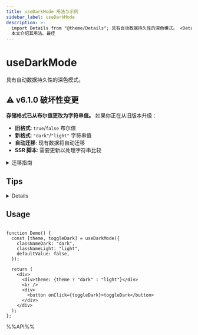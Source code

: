 ```yaml
---
title: useDarkMode 用法与示例
sidebar_label: useDarkMode
description: >-
  import Details from "@theme/Details"; 具有自动数据持久性的深色模式。 <Details summary="点击展开"> 对于服务端渲染的应用程序而言，由于无法在服务端获取到用户的颜色偏好。所以第一次渲染的时候可能会出现闪烁。想要避免此问题，你可以参考一下步骤。
  本文介绍其用法、最佳
---
```


# useDarkMode

具有自动数据持久性的深色模式。

## ⚠️ v6.1.0 破坏性变更

**存储格式已从布尔值更改为字符串值。** 如果你正在从旧版本升级：

- **旧格式**: `true`/`false` 布尔值
- **新格式**: `"dark"`/`"light"` 字符串值  
- **自动迁移**: 现有数据将自动迁移
- **SSR 脚本**: 需要更新以处理字符串比较

<details>
<summary>迁移指南</summary>

如果你有自定义的 SSR 脚本，请按照下面示例中的方式进行更新。库会自动处理数据迁移，但你的自定义脚本需要在过渡期间处理新旧两种格式。

</details>

## Tips

<Details summary="点击展开">
对于服务端渲染的应用程序而言，由于无法在服务端获取到用户的颜色偏好。所以第一次渲染的时候可能会出现闪烁。想要避免此问题，你可以参考一下步骤。

1. 在你的内容渲染前增加一个脚本。

```tsx
<script
  dangerouslySetInnerHTML={{
    // 增加一个自执行的函数
    __html: `
          (function () {
            function setDark(dark) {
              dark &&  document.documentElement.classList.add('dark');
            }
            let store = localStorage.getItem('reactuses-color-scheme');
            let dark;
            if(store === null){
              const darkQuery = window.matchMedia('(prefers-color-scheme: dark)');
              dark = darkQuery.matches;
            }else {
              // 处理向后兼容性：将旧的布尔值转换为字符串
              if (store === 'true' || store === 'false') {
                const boolValue = store === 'true';
                const stringValue = boolValue ? 'dark' : 'light';
                localStorage.setItem('reactuses-color-scheme', stringValue);
                dark = boolValue;
              } else {
                // 直接处理字符串值 ('dark' 或 'light')
                dark = store === 'dark';
              }
            }
            setDark(dark)
          })();
      `,
  }}
></script>
```

2. 为了方便统一管理主题颜色，我们推荐使用 `context` 来存储它们。

```tsx
import { useDarkMode } from "@reactuses/core";
import React, { createContext, useContext } from "react";

type ThemeContext = { theme: boolean; toggleTheme: () => void };

const ThemeContext = createContext<ThemeContext | undefined>(undefined);

export function ThemeProvider({ children }: { children: React.ReactNode }) {
  const [dark, toggle] = useDarkMode({
    classNameDark: "dark",
    classNameLight: "light",
    defaultValue: false,
  });

  return (
    <ThemeContext.Provider value={{ theme: !!dark, toggleTheme: toggle }}>
      {children}
    </ThemeContext.Provider>
  );
}

export function useTheme() {
  const context = useContext(ThemeContext);
  if (context === undefined) {
    throw new Error("useTheme must be used within a ThemeProvider");
  }
  return context;
}
```

</Details>

## Usage

```tsx live

function Demo() {
  const [theme, toggleDark] = useDarkMode({
    classNameDark: "dark",
    classNameLight: "light",
    defaultValue: false,
  });

  return (
    <div>
      <div>theme: {theme ? "dark" : "light"}</div>
      <br />
      <div>
        <button onClick={toggleDark}>toggleDark</button>
      </div>
    </div>
  );
};

```

%%API%%